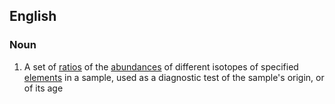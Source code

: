 ==English==

===Noun===
{{wikipedia}}
{{en-noun|head=[[isotopic]] [[signature]]}}

#{{context|physics|chemistry}} A set of [[ratio]]s of the [[abundance]]s of different isotopes of specified [[element]]s in a sample, used as a diagnostic test of the sample's origin, or of its age